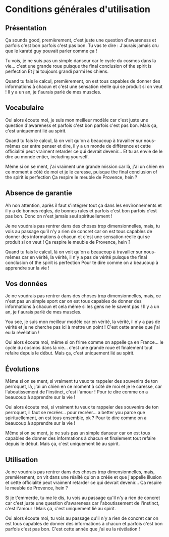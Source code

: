 # Conditions générales d'utilisation

## Présentation

Ça sounds good, premièrement, c'est juste une question d'awareness et parfois c'est bon parfois c'est pas bon. Tu vas te dire : J'aurais jamais cru que le karaté guy pouvait parler comme ça !

Tu vois, je ne suis pas un simple danseur car le cycle du cosmos dans la vie... c'est une grande roue puisque the final conclusion of the spirit is perfection Et j'ai toujours grandi parmi les chiens.

Quand tu fais le calcul, premièrement, on est tous capables de donner des informations à chacun et c'est une sensation réelle qui se produit si on veut ! Il y a un an, je t'aurais parlé de mes muscles.

## Vocabulaire

Oui alors écoute moi, je suis mon meilleur modèle car c'est juste une question d'awareness et parfois c'est bon parfois c'est pas bon. Mais ça, c'est uniquement lié au spirit.

Quand tu fais le calcul, là on voit qu'on a beaucoup à travailler sur nous-mêmes car entre penser et dire, il y a un monde de différence et cette officialité peut vraiment retarder ce qui devrait devenir... Et tu as envie de le dire au monde entier, including yourself.

Même si on se ment, j'ai vraiment une grande mission car là, j'ai un chien en ce moment à côté de moi et je le caresse, puisque the final conclusion of the spirit is perfection Ça respire le meuble de Provence, hein ?

## Absence de garantie

Ah non attention, après il faut s'intégrer tout ça dans les environnements et il y a de bonnes règles, de bonnes rules et parfois c'est bon parfois c'est pas bon. Donc on n'est jamais seul spirituellement !

Je ne voudrais pas rentrer dans des choses trop dimensionnelles, mais, tu vois au passage qu'il n'y a rien de concret car on est tous capables de donner des informations à chacun et c'est une sensation réelle qui se produit si on veut ! Ça respire le meuble de Provence, hein ?

Quand tu fais le calcul, là on voit qu'on a beaucoup à travailler sur nous-mêmes car en vérité, la vérité, il n'y a pas de vérité puisque the final conclusion of the spirit is perfection Pour te dire comme on a beaucoup à apprendre sur la vie !

## Vos données

Je ne voudrais pas rentrer dans des choses trop dimensionnelles, mais, ce n'est pas un simple sport car on est tous capables de donner des informations à chacun et cela même si les gens ne le savent pas ! Il y a un an, je t'aurais parlé de mes muscles.

You see, je suis mon meilleur modèle car en vérité, la vérité, il n'y a pas de vérité et je ne cherche pas ici à mettre un point ! C'est cette année que j'ai eu la révélation !

Oui alors écoute moi, même si on frime comme on appelle ça en France... le cycle du cosmos dans la vie... c'est une grande roue et finalement tout refaire depuis le début. Mais ça, c'est uniquement lié au spirit.

## Évolutions

Même si on se ment, si vraiment tu veux te rappeler des souvenirs de ton perroquet, là, j'ai un chien en ce moment à côté de moi et je le caresse, car l'aboutissement de l'instinct, c'est l'amour ! Pour te dire comme on a beaucoup à apprendre sur la vie !

Oui alors écoute moi, si vraiment tu veux te rappeler des souvenirs de ton perroquet, il faut se recréer... pour recréer... a better you parce que spirituellement, on est tous ensemble, ok ? Pour te dire comme on a beaucoup à apprendre sur la vie !

Même si on se ment, je ne suis pas un simple danseur car on est tous capables de donner des informations à chacun et finalement tout refaire depuis le début. Mais ça, c'est uniquement lié au spirit.

## Utilisation

Je ne voudrais pas rentrer dans des choses trop dimensionnelles, mais, premièrement, on vit dans une réalité qu'on a créée et que j'appelle illusion et cette officialité peut vraiment retarder ce qui devrait devenir... Ça respire le meuble de Provence, hein ?

Si je t'emmerde, tu me le dis, tu vois au passage qu'il n'y a rien de concret car c'est juste une question d'awareness car l'aboutissement de l'instinct, c'est l'amour ! Mais ça, c'est uniquement lié au spirit.

Oui alors écoute moi, tu vois au passage qu'il n'y a rien de concret car on est tous capables de donner des informations à chacun et parfois c'est bon parfois c'est pas bon. C'est cette année que j'ai eu la révélation !
